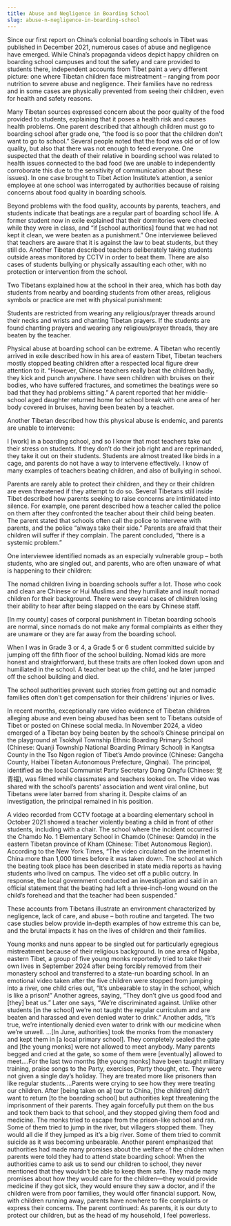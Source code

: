 ```yaml
---
title: Abuse and Negligence in Boarding School
slug: abuse-n-negligence-in-boarding-school
---
```



Since our first report on China’s colonial boarding schools in Tibet was published in December 2021, numerous cases of abuse and negligence have emerged. While China’s propaganda videos depict happy children on boarding school campuses and tout the safety and care provided to students there, independent accounts from Tibet paint a very different picture: one where Tibetan children face mistreatment – ranging from poor nutrition to severe abuse and negligence. Their families have no redress and in some cases are physically prevented from seeing their children, even for health and safety reasons.

Many Tibetan sources expressed concern about the poor quality of the food provided to students, explaining that it poses a health risk and causes health problems. One parent described that although children must go to boarding school after grade one, “the food is so poor that the children don't want to go to school.” Several people noted that the food was old or of low quality, but also that there was not enough to feed everyone. One suspected that the death of their relative in boarding school was related to health issues connected to the bad food (we are unable to independently corroborate this due to the sensitivity of communication about these issues). In one case brought to Tibet Action Institute’s attention, a senior employee at one school was interrogated by authorities because of raising concerns about food quality in boarding schools.  


<Utube src="https://www.youtube.com/embed/d2HM8qZ4TKQ?si=dcWTjy45kdpd-Dtx"/>

Beyond problems with the food quality, accounts by parents, teachers, and students indicate that beatings are a regular part of boarding school life. A former student now in exile explained that their dormitories were checked while they were in class, and “if [school authorities] found that we had not kept it clean, we were beaten as a punishment.” One interviewee believed that teachers are aware that it is against the law to beat students, but they still do. Another Tibetan described teachers deliberately taking students outside areas monitored by CCTV in order to beat them. There are also cases of students bullying or physically assaulting each other, with no protection or intervention from the school.

Two Tibetans explained how at the school in their area, which has both day students from nearby and boarding students from other areas, religious symbols or practice are met with physical punishment:

<QuotePrimary>
Students are restricted from wearing any religious/prayer threads around their necks and wrists and chanting Tibetan prayers. If the students are found chanting prayers and wearing any religious/prayer threads, they are beaten by the teacher.
</QuotePrimary>

Physical abuse at boarding school can be extreme. A Tibetan who recently arrived in exile described how in his area of eastern Tibet, Tibetan teachers mostly stopped beating children after a respected local figure drew attention to it. “However, Chinese teachers really beat the children badly, they kick and punch anywhere. I have seen children with bruises on their bodies, who have suffered fractures, and sometimes the beatings were so bad that they had problems sitting.” A parent reported that her middle-school aged daughter returned home for school break with one area of her body covered in bruises, having been beaten by a teacher.

Another Tibetan described how this physical abuse is endemic, and parents are unable to intervene:


<QuotePrimary>
I [work] in a boarding school, and so I know that most teachers take out their stress on students. If they don’t do their job right and are reprimanded, they take it out on their students. Students are almost treated like birds in a cage, and parents do not have a way to intervene effectively. I know of many examples of teachers beating children, and also of bullying in school.
</QuotePrimary>

Parents are rarely able to protect their children, and they or their children are even threatened if they attempt to do so. Several Tibetans still inside Tibet described how parents seeking to raise concerns are intimidated into silence. For example, one parent described how a teacher called the police on them after they confronted the teacher about their child being beaten. The parent stated that schools often call the police to intervene with parents, and the police “always take their side.” Parents are afraid that their children will suffer if they complain. The parent concluded, “there is a systemic problem.”

One interviewee identified nomads as an especially vulnerable group – both students, who are singled out, and parents, who are often unaware of what is happening to their children:

<QuotePrimary>
The nomad children living in boarding schools suffer a lot. Those who cook and clean are Chinese or Hui Muslims and they humiliate and insult nomad children for their background. There were several cases of children losing their ability to hear after being slapped on the ears by Chinese staff.

[In my county] cases of corporal punishment in Tibetan boarding schools are normal, since nomads do not make any formal complaints as either they are unaware or they are far away from the boarding school.

When I was in Grade 3 or 4, a Grade 5 or 6 student committed suicide by jumping off the fifth floor of the school building. Nomad kids are more honest and straightforward, but these traits are often looked down upon and humiliated in the school. A teacher beat up the child, and he later jumped off the school building and died.

The school authorities prevent such stories from getting out and nomadic families often don't get compensation for their childrens’ injuries or lives.
</QuotePrimary>

In recent months, exceptionally rare video evidence of Tibetan children alleging abuse and even being abused has been sent to Tibetans outside of Tibet or posted on Chinese social media. In November 2024, a video emerged of a Tibetan boy being beaten by the school’s Chinese principal on the playground at Tsokhyil Township Ethnic Boarding Primary School (Chinese: Quanji Township National Boarding Primary School) in Kangtsa County in the Tso Ngon region of Tibet’s Amdo province (Chinese: Gangcha County, Haibei Tibetan Autonomous Prefecture, Qinghai). The principal, identified as the local Communist Party Secretary Dang Qingfu (Chinese: 党青福), was filmed while classmates and teachers looked on. The video was shared with the school’s parents' association and went viral online, but Tibetans were later barred from sharing it. Despite claims of an investigation, the principal remained in his position. 

A video recorded from CCTV footage at a boarding elementary school in October 2021 showed a teacher violently beating a child in front of other students, including with a chair. The school where the incident occurred is the Chamdo No. 1 Elementary School in Chamdo (Chinese: Qamdo) in the eastern Tibetan province of Kham (Chinese: Tibet Autonomous Region). According to the New York Times, “The video circulated on the internet in China more than 1,000 times before it was taken down. The school at which the beating took place has been described in state media reports as having students who lived on campus. The video set off a public outcry. In response, the local government conducted an investigation and said in an official statement that the beating had left a three-inch-long wound on the child’s forehead and that the teacher had been suspended.”

These accounts from Tibetans illustrate an environment characterized by negligence, lack of care, and abuse – both routine and targeted. The two case studies below provide in-depth examples of how extreme this can be, and the brutal impacts it has on the lives of children and their families.

<CaseStudySM>
Young monks and nuns appear to be singled out for particularly egregious mistreatment because of their religious background. In one area of Ngaba, eastern Tibet, a group of five young monks reportedly tried to take their own lives in September 2024 after being forcibly removed from their monastery school and transferred to a state-run boarding school. In an emotional video taken after the five children were stopped from jumping into a river, one child cries out, “It’s unbearable to stay in the school, which is like a prison!” Another agrees, saying, “They don’t give us good food and [they] beat us.” Later one says, “We’re discriminated against. Unlike other students [in the school] we’re not taught the regular curriculum and are beaten and harassed and even denied water to drink.” Another adds, “It’s true, we’re intentionally denied even water to drink with our medicine when we’re unwell.
   <IndentText>
   …[In June, authorities] took the monks from the monastery and kept them in [a local primary school]. They completely sealed the gate and [the young monks] were not allowed to meet anybody. Many parents begged and cried at the gate, so some of them were [eventually] allowed to meet….For the last two months [the young monks] have been taught military training, praise songs to the Party, exercises, Party thought, etc. They were not given a single day’s holiday. They are treated more like prisoners than like regular students.…Parents were crying to see how they were treating our children. 
    </IndentText>
    <IndentText>
    After [being taken on a] tour to China, [the children] didn’t want to return [to the boarding school] but authorities kept threatening the imprisonment of their parents. They again forcefully put them on the bus and took them back to that school, and they stopped giving them food and medicine. The monks tried to escape from the prison-like school and ran. Some of them tried to jump in the river, but villagers stopped them. They would all die if they jumped as it’s a big river. Some of them tried to commit suicide as it was becoming unbearable.
    </IndentText>
Another parent emphasized that authorities had made many promises about the welfare of the children when parents were told they had to attend state boarding school:
    <IndentText>
    When the authorities came to ask us to send our children to school, they never mentioned that they wouldn’t be able to keep them safe. They made many promises about how they would care for the children—they would provide medicine if they got sick, they would ensure they saw a doctor, and if the children were from poor families, they would offer financial support. Now, with children running away, parents have nowhere to file complaints or express their concerns.
    </IndentText>
The parent continued: 
    <IndentText>
    As parents, it is our duty to protect our children, but as the head of my household, I feel powerless.
    </IndentText>
</CaseStudySM>
